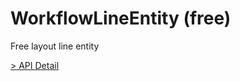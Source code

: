# WorkflowLineEntity (free)

Free layout line entity

[> API Detail](https://flowgram-ai.github.io/flowgram.ai/auto-docs/free-layout-core/classes/WorkflowLineEntity.html)

